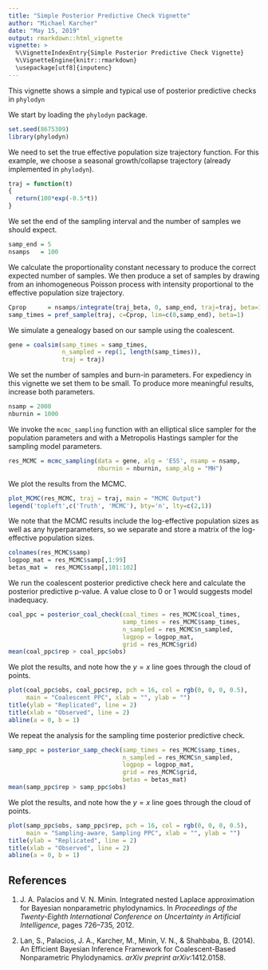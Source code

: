 ```yaml
---
title: "Simple Posterior Predictive Check Vignette"
author: "Michael Karcher"
date: "May 15, 2019"
output: rmarkdown::html_vignette
vignette: >
  %\VignetteIndexEntry{Simple Posterior Predictive Check Vignette}
  %\VignetteEngine{knitr::rmarkdown}
  \usepackage[utf8]{inputenc}
---
```


This vignette shows a simple and typical use of posterior predictive checks in `phylodyn` 

We start by loading the `phylodyn` package.

```r
set.seed(8675309)
library(phylodyn)
```

We need to set the true effective population size trajectory function. For this example, we choose a seasonal growth/collapse trajectory (already implemented in `phylodyn`).

```r
traj = function(t)
{
  return(100*exp(-0.5*t))
}
```

We set the end of the sampling interval and the number of samples we should expect.

```r
samp_end = 5
nsamps   = 100
```

We calculate the proportionality constant necessary to produce the correct expected number of samples. We then produce a set of samples by drawing from an inhomogeneous Poisson process with intensity proportional to the effective population size trajectory.

```r
Cprop      = nsamps/integrate(traj_beta, 0, samp_end, traj=traj, beta=1)$value
samp_times = pref_sample(traj, c=Cprop, lim=c(0,samp_end), beta=1)
```

We simulate a genealogy based on our sample using the coalescent.

```r
gene = coalsim(samp_times = samp_times, 
               n_sampled = rep(1, length(samp_times)),
               traj = traj)
```

We set the number of samples and burn-in parameters. For expediency in this vignette we set them to be small. To produce more meaningful results, increase both parameters.

```r
nsamp = 2000
nburnin = 1000
```

We invoke the `mcmc_sampling` function with an elliptical slice sampler for the population parameters and with a Metropolis Hastings sampler for the sampling model parameters.

```r
res_MCMC = mcmc_sampling(data = gene, alg = 'ESS', nsamp = nsamp,
                         nburnin = nburnin, samp_alg = "MH")
```

We plot the results from the MCMC.

```r
plot_MCMC(res_MCMC, traj = traj, main = "MCMC Output")
legend('topleft',c('Truth', 'MCMC'), bty='n', lty=c(2,1))
```

We note that the MCMC results include the log-effective population sizes as well as any hyperparameters,
so we separate and store a matrix of the log-effective population sizes.

```r
colnames(res_MCMC$samp)
logpop_mat = res_MCMC$samp[,1:99]
betas_mat =  res_MCMC$samp[,101:102]
```

We run the coalescent posterior predictive check here and calculate the posterior predictive p-value.
A value close to 0 or 1 would suggests model inadequacy.

```r
coal_ppc = posterior_coal_check(coal_times = res_MCMC$coal_times, 
                                samp_times = res_MCMC$samp_times,
                                n_sampled = res_MCMC$n_sampled, 
                                logpop = logpop_mat, 
                                grid = res_MCMC$grid)
mean(coal_ppc$rep > coal_ppc$obs)
```

We plot the results, and note how the $y=x$ line goes through the cloud of points.

```r
plot(coal_ppc$obs, coal_ppc$rep, pch = 16, col = rgb(0, 0, 0, 0.5),
     main = "Coalescent PPC", xlab = "", ylab = "")
title(ylab = "Replicated", line = 2)
title(xlab = "Observed", line = 2)
abline(a = 0, b = 1)
```

We repeat the analysis for the sampling time posterior predictive check.

```r
samp_ppc = posterior_samp_check(samp_times = res_MCMC$samp_times,
                                n_sampled = res_MCMC$n_sampled, 
                                logpop = logpop_mat, 
                                grid = res_MCMC$grid,
                                betas = betas_mat)
mean(samp_ppc$rep > samp_ppc$obs)
```

We plot the results, and note how the $y=x$ line goes through the cloud of points.

```r
plot(samp_ppc$obs, samp_ppc$rep, pch = 16, col = rgb(0, 0, 0, 0.5),
     main = "Sampling-aware, Sampling PPC", xlab = "", ylab = "")
title(ylab = "Replicated", line = 2)
title(xlab = "Observed", line = 2)
abline(a = 0, b = 1)
```

## References

1. J. A. Palacios and V. N. Minin.
Integrated nested Laplace approximation for Bayesian nonparametric phylodynamics.
In *Proceedings of the Twenty-Eighth International Conference on Uncertainty in Artificial Intelligence*, pages 726–735, 2012.

2. Lan, S., Palacios, J. A., Karcher, M., Minin, V. N., & Shahbaba, B. (2014).
An Efficient Bayesian Inference Framework for Coalescent-Based Nonparametric Phylodynamics.
*arXiv preprint arXiv*:1412.0158.